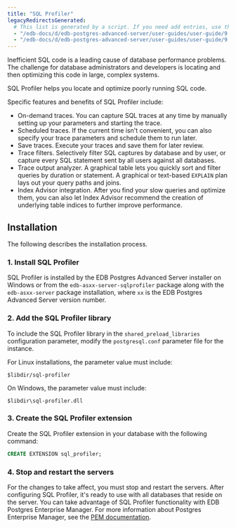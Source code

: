 ```yaml
---
title: "SQL Profiler"
legacyRedirectsGenerated:
  # This list is generated by a script. If you need add entries, use the `legacyRedirects` key.
  - "/edb-docs/d/edb-postgres-advanced-server/user-guides/user-guide/9.6/EDB_Postgres_Advanced_Server_Guide.1.58.html"
  - "/edb-docs/d/edb-postgres-advanced-server/user-guides/user-guide/9.5/EDB_Postgres_Enterprise_Guide.1.128.html"
---
```


<div id="sql_profiler" class="registered_link"></div>

Inefficient SQL code is a leading cause of database performance problems. The challenge for database administrators and developers is locating and then optimizing this code in large, complex systems.

SQL Profiler helps you locate and optimize poorly running SQL code.

Specific features and benefits of SQL Profiler include:

-   On-demand traces. You can capture SQL traces at any time by manually setting up your parameters and starting the trace.
-   Scheduled traces. If the current time isn't convenient, you can also specify your trace parameters and schedule them to run later.
-   Save traces. Execute your traces and save them for later review.
-   Trace filters. Selectively filter SQL captures by database and by user, or capture every SQL statement sent by all users against all databases.
-   Trace output analyzer. A graphical table lets you quickly sort and filter queries by duration or statement. A graphical or text-based `EXPLAIN` plan lays out your query paths and joins.
-   Index Advisor integration. After you find your slow queries and optimize them, you can also let Index Advisor recommend the creation of underlying table indices to further improve performance.

## Installation

The following describes the installation process.

### 1. Install SQL Profiler

SQL Profiler is installed by the EDB Postgres Advanced Server installer on Windows or from the `edb-asxx-server-sqlprofiler` package along with the `edb-asxx-server` package installation, where `xx` is the EDB Postgres Advanced Server version number.

### 2. Add the SQL Profiler library

To include the SQL Profiler library in the `shared_preload_libraries` configuration parameter, modify the `postgresql.conf` parameter file for the instance.

For Linux installations, the parameter value must include:

```text
$libdir/sql-profiler
```

On Windows, the parameter value must include:

```text
$libdir\sql-profiler.dll
```

### 3. Create the SQL Profiler extension

Create the SQL Profiler extension in your database with the following command:

```sql
CREATE EXTENSION sql_profiler;
```

### 4. Stop and restart the servers

For the changes to take affect, you must stop and restart the servers. After configuring SQL Profiler, it's ready to use with all databases that reside on the server. You can take advantage of SQL Profiler functionality with EDB Postgres Enterprise Manager. For more information about Postgres Enterprise Manager, see the [PEM documentation](/pem/latest).

